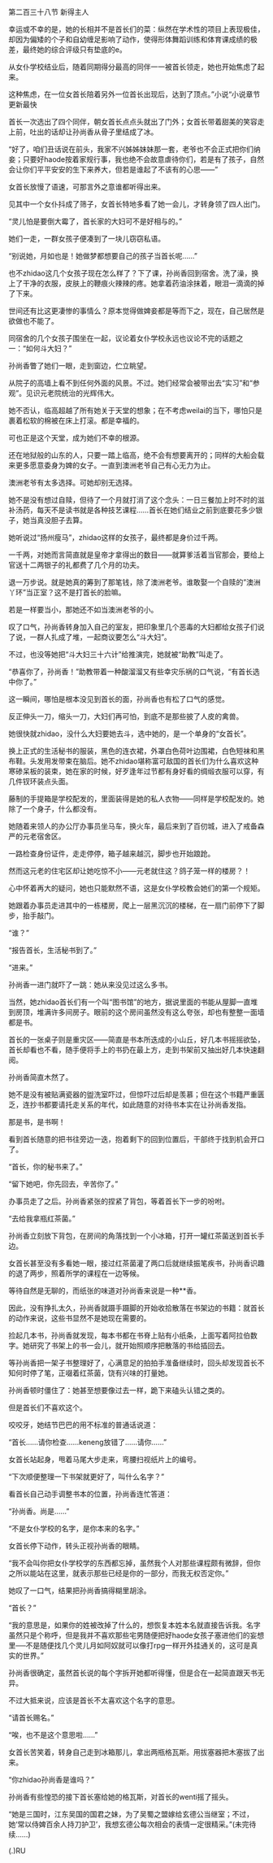 

第二百三十八节 新得主人

幸运或不幸的是，她的长相并不是首长们的菜：纵然在学术性的项目上表现极佳，却因为偏矮的个子和自幼缠足影响了动作，使得形体舞蹈训练和体育课成绩的极差，最终她的综合评级只有垫底的e。

从女仆学校结业后，随着同期得分最高的同伴一一被首长领走，她也开始焦虑了起来。

这种焦虑，在一位女首长陪着另外一位首长出现后，达到了顶点。”小说“小说章节更新最快

首长一次选出了四个同伴，朝女首长点点头就出了门外；女首长带着甜美的笑容走上前，吐出的话却让孙尚香从骨子里结成了冰。

“好了，咱们丑话说在前头，我家不兴姊姊妹妹那一套，老爷也不会正式把你们纳妾；只要好haode按着家规行事，我也绝不会故意虐待你们，若是有了孩子，自然会让你们平平安安的生下来养大，但若是谁起了不该有的心思――”

女首长放慢了语速，可那言外之意谁都听得出来。

见其中一个女仆抖成了筛子，女首长特地多看了她一会儿，才转身领了四人出门。

“灵儿怕是要倒大霉了，首长家的大妇可不是好相与的。”

她们一走，一群女孩子便凑到了一块儿窃窃私语。

“别说她，月如也是！她做梦都想要自己的孩子当首长呢……”

也不zhidao这几个女孩子现在怎么样了？下了课，孙尚香回到宿舍。洗了澡，换上了干净的衣服，皮肤上的鞭痕火辣辣的疼。她拿着药油涂抹着，眼泪一滴滴的掉了下来。

世间还有比这更凄惨的事情么？原本觉得做婢妾都是等而下之，现在，自己居然是欲做也不能了。

同宿舍的几个女孩子围坐在一起，议论着女仆学校永远也议论不完的话题之一：“如何斗大妇？”

孙尚香瞥了她们一眼，走到窗边，伫立眺望。

从院子的高墙上看不到任何外面的风景。不过。她们经常会被带出去“实习”和“参观”。见识元老院统治的光辉伟大。

她不否认，临高超越了所有她关于天堂的想象；在不考虑weilai的当下，哪怕只是裹着松软的棉被在床上打滚。都是幸福的。

可也正是这个天堂，成为她们不幸的根源。

还在地狱般的山东的人，只要一踏上临高，绝不会有想要离开的；同样的大船会载来更多愿意委身为婢的女子。一直到澳洲老爷自己有心无力为止。

澳洲老爷有太多选择。可她却别无选择。

她不是没有想过自赎，但待了一个月就打消了这个念头：一日三餐加上时不时的滋补汤药，每天不是读书就是各种技艺课程……首长在她们结业之前到底要花多少银子，她当真没胆子去算。

她听说过“扬州瘦马”，zhidao这样的女孩子，最终都是身价过千两。

一千两，对她而言简直就是皇帝才拿得出的数目――就算爹活着当官那会，要给上官送十二两银子的礼都费了几个月的功夫。

退一万步说。就是她真的筹到了那笔钱，除了澳洲老爷。谁敢娶一个自赎的”澳洲丫环”当正室？这不是打首长的脸嘛。

若是一样要当小，那她还不如当澳洲老爷的小。

叹了口气，孙尚香转身加入自己的室友，把印象里几个恶毒的大妇都给女孩子们说了说，一群人扎成了堆，一起商议要怎么“斗大妇”。

不过，也没等她把“斗大妇三十六计”给推演完，她就被“助教”叫走了。

“恭喜你了，孙尚香！”助教带着一种酸溜溜又有些幸灾乐祸的口气说，“有首长选中你了。”

这一瞬间，哪怕是根本没见到首长的面，孙尚香也有松了口气的感觉。

反正伸头一刀，缩头一刀，大妇们再可怕，到底不是那些披了人皮的禽兽。

她很快就zhidao，没什么大妇要她去斗，选中她的，是一个单身的“女首长”。

换上正式的生活秘书的服装，黑色的连衣裙，外罩白色荷叶边围裙，白色短袜和黑布鞋。头发用发带束在脑后。她不zhidao堪称富可敌国的首长们为什么喜欢这种寒碜呆板的装束，她在家的时候，好歹逢年过节都有身好看的绸缎衣服可以穿，有几件钗环装点头面。

藤制的手提箱是学校配发的，里面装得是她的私人衣物――同样是学校配发的。她除了一个身子，什么都没有。

她随着来领人的办公厅办事员坐马车，换火车，最后来到了百仞城，进入了戒备森严的元老宿舍区。

一路检查身份证件，走走停停，箱子越来越沉，脚步也开始踉跄。

然而这元老的住宅区却让她吃惊不小――元老就住这？鸽子笼一样的楼房？！

心中怀着再大的疑问，她也只能默然不语，这是女仆学校教会她们的第一个规矩。

她跟着办事员走进其中的一栋楼房，爬上一层黑沉沉的楼梯，在一扇门前停下了脚步，抬手敲门。

“谁？”

“报告首长，生活秘书到了。”

“进来。”

孙尚香一进门就吓了一跳：她从来没见过这么多书。

当然，她zhidao首长们有一个叫“图书馆”的地方，据说里面的书能从屋脚一直堆到房顶，堆满许多间房子。眼前的这个房间虽然没有这么夸张，却也有整整一面墙都是书。

首长的一张桌子则是重灾区――简直是书本所迭成的小山丘，好几本书摇摇欲坠，首长却看也不看，随手便将手上的书扔在最上方，走到书架前又抽出好几本快速翻阅。

孙尚香简直木然了。

她不是没有被贴满瓷器的盥洗室吓过，但惊吓过后却是羡慕；但在这个书籍严重匮乏，连抄书都要请托走关系的年代，如此随意的对待书本实在让孙尚香发指。

那是书，是书啊！

看到首长随意的把书往旁边一迭，抱着剩下的回到位置后，干部终于找到机会开口了。

“首长，你的秘书来了。”

“留下她吧，你先回去，辛苦你了。”

办事员走了之后。孙尚香紧张的捏紧了背包，等着首长下一步的吩咐。

“去给我拿瓶红茶菌。”

孙尚香立刻放下背包，在房间的角落找到一个小冰箱，打开一罐红茶菌送到首长手边。

女首长甚至没有多看她一眼，接过红茶菌灌了两口后就继续振笔疾书，孙尚香识趣的退了两步，照着所学的课程在一边等候。

等待自然是无聊的，而纸张的味道对孙尚香来说是一种**香。

因此，没有挣扎太久，孙尚香就蹑手蹑脚的开始收拾散落在书架边的书籍：就首长的动作来说，这些书显然不是她现在需要的。

捡起几本书，孙尚香就发现，每本书都在书脊上贴有小纸条，上面写着阿拉伯数字。她研究了书架上的书一会儿，就开始照顺序把散落的书给插回去。

等孙尚香把一架子书整理好了，心满意足的拍拍手准备继续时，回头却发现首长不知何时停了笔，正啜着红茶菌，饶有兴味的打量她。

孙尚香顿时僵住了：她甚至想要像过去一样，跪下来磕头认错之类的。

但是首长们不喜欢这个。

咬咬牙，她结节巴巴的用不标准的普通话说道：

“首长……请你检查……keneng放错了……请你……”

女首长站起身，甩着马尾大步走来，弯腰扫视纸片上的编号。

“下次顺便整理一下书架就更好了，叫什么名字？”

看首长自己动手调整书本的位置，孙尚香连忙答道：

“孙尚香。尚是……”

“不是女仆学校的名字，是你本来的名字。”

女首长停下动作，转头正视孙尚香的眼睛。

“我不会叫你把女仆学校学的东西都忘掉，虽然我个人对那些课程颇有微辞，但你之所以能站在这里，就表示那些已经是你的一部分，而我无权否定你。”

她叹了一口气，结果把孙尚香搞得糊里胡涂。

“首长？”

“我的意思是，如果你的姓被改掉了什么的，想恢复本姓本名就直接告诉我。名字虽然只是个称呼，但是我并不喜欢那些宅男随便把好haode女孩子塞进他们的妄想里──不是随便找几个灵儿月如阿奴就可以像打rpg一样开外挂通关的，这可是真实的世界。”

孙尚香很确定，虽然首长说的每个字拆开她都听得懂，但是合在一起简直跟天书无异。

不过大抵来说，应该是首长不太喜欢这个名字的意思。

“请首长赐名。”

“唉，也不是这个意思啦……”

女首长苦笑着，转身自己走到冰箱那儿，拿出两瓶格瓦斯。用拔塞器把木塞拔了出来。

“你zhidao孙尚香是谁吗？”

孙尚香有些惶恐的接下首长塞给她的格瓦斯，对首长的wenti摇了摇头。

“她是三国时，江东吴国的国君之妹，为了吴蜀之盟嫁给玄德公当继室；不过，她‘常以侍婢百余人持刀护卫’，我想玄德公每次相会的表情一定很精采。”(未完待续……)

(.)RU

